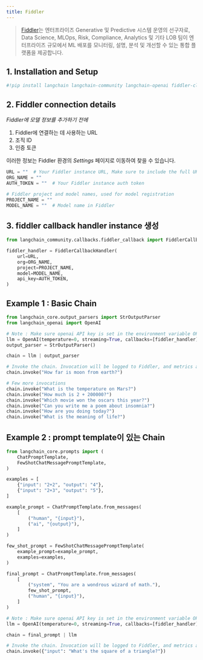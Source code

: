 ```yaml
---
title: Fiddler
---
```


>[Fiddler](https://www.fiddler.ai/)는 엔터프라이즈 Generative 및 Predictive 시스템 운영의 선구자로, Data Science, MLOps, Risk, Compliance, Analytics 및 기타 LOB 팀이 엔터프라이즈 규모에서 ML 배포를 모니터링, 설명, 분석 및 개선할 수 있는 통합 플랫폼을 제공합니다.

## 1. Installation and Setup

```python
#!pip install langchain langchain-community langchain-openai fiddler-client
```

## 2. Fiddler connection details

*Fiddler에 모델 정보를 추가하기 전에*

1. Fiddler에 연결하는 데 사용하는 URL
2. 조직 ID
3. 인증 토큰

이러한 정보는 Fiddler 환경의 *Settings* 페이지로 이동하여 찾을 수 있습니다.

```python
URL = ""  # Your Fiddler instance URL, Make sure to include the full URL (including https://). For example: https://demo.fiddler.ai
ORG_NAME = ""
AUTH_TOKEN = ""  # Your Fiddler instance auth token

# Fiddler project and model names, used for model registration
PROJECT_NAME = ""
MODEL_NAME = ""  # Model name in Fiddler
```

## 3. fiddler callback handler instance 생성

```python
from langchain_community.callbacks.fiddler_callback import FiddlerCallbackHandler

fiddler_handler = FiddlerCallbackHandler(
    url=URL,
    org=ORG_NAME,
    project=PROJECT_NAME,
    model=MODEL_NAME,
    api_key=AUTH_TOKEN,
)
```

## Example 1 : Basic Chain

```python
from langchain_core.output_parsers import StrOutputParser
from langchain_openai import OpenAI

# Note : Make sure openai API key is set in the environment variable OPENAI_API_KEY
llm = OpenAI(temperature=0, streaming=True, callbacks=[fiddler_handler])
output_parser = StrOutputParser()

chain = llm | output_parser

# Invoke the chain. Invocation will be logged to Fiddler, and metrics automatically generated
chain.invoke("How far is moon from earth?")
```

```python
# Few more invocations
chain.invoke("What is the temperature on Mars?")
chain.invoke("How much is 2 + 200000?")
chain.invoke("Which movie won the oscars this year?")
chain.invoke("Can you write me a poem about insomnia?")
chain.invoke("How are you doing today?")
chain.invoke("What is the meaning of life?")
```

## Example 2 : prompt template이 있는 Chain

```python
from langchain_core.prompts import (
    ChatPromptTemplate,
    FewShotChatMessagePromptTemplate,
)

examples = [
    {"input": "2+2", "output": "4"},
    {"input": "2+3", "output": "5"},
]

example_prompt = ChatPromptTemplate.from_messages(
    [
        ("human", "{input}"),
        ("ai", "{output}"),
    ]
)

few_shot_prompt = FewShotChatMessagePromptTemplate(
    example_prompt=example_prompt,
    examples=examples,
)

final_prompt = ChatPromptTemplate.from_messages(
    [
        ("system", "You are a wondrous wizard of math."),
        few_shot_prompt,
        ("human", "{input}"),
    ]
)

# Note : Make sure openai API key is set in the environment variable OPENAI_API_KEY
llm = OpenAI(temperature=0, streaming=True, callbacks=[fiddler_handler])

chain = final_prompt | llm

# Invoke the chain. Invocation will be logged to Fiddler, and metrics automatically generated
chain.invoke({"input": "What's the square of a triangle?"})
```